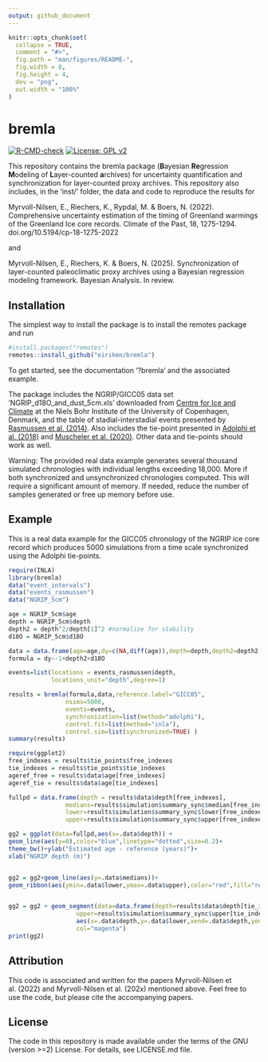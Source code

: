 ```yaml
---
output: github_document
---
```


<!-- README.md is generated from README.Rmd. Please edit that file -->

```r
knitr::opts_chunk$set(
  collapse = TRUE,
  comment = "#>",
  fig.path = "man/figures/README-",
  fig.width = 8,
  fig.height = 4,
  dev = "png",
  out.width = "100%"
)
```

# bremla

<!-- badges: start -->
[![R-CMD-check](https://github.com/eirikmn/bremla/actions/workflows/R-CMD-check.yaml/badge.svg)](https://github.com/eirikmn/bremla/actions/workflows/R-CMD-check.yaml)
[![License: GPL v2](https://img.shields.io/badge/License-GPL_v2-blue.svg)](https://www.gnu.org/licenses/old-licenses/gpl-2.0.en.html)
<!-- badges: end -->

This repository contains the bremla package (**B**ayesian **Re**gression **M**odeling of **L**ayer-counted **a**rchives) for uncertainty quantification and synchronization for layer-counted proxy archives. This repository also includes, in the 'inst/' folder, the data and code to reproduce the results for

Myrvoll-Nilsen, E., Riechers, K., Rypdal, M. & Boers, N. (2022). Comprehensive uncertainty estimation of the timing of Greenland warmings of the Greenland Ice core records. Climate of the Past, 18, 1275-1294. doi.org/10.5194/cp-18-1275-2022

and 

Myrvoll-Nilsen, E., Riechers, K. & Boers, N. (2025). Synchronization of layer-counted paleoclimatic proxy archives using a Bayesian regression modeling framework. Bayesian Analysis. In review.

## Installation

The simplest way to install the package is to install the remotes package and run
```r
#install.packages("remotes")
remotes::install_github("eirikmn/bremla")
```

To get started, see the documentation '?bremla' and the associated example.

The package includes the NGRIP/GICC05 data set 'NGRIP_d18O_and_dust_5cm.xls' downloaded from [Centre for Ice and Climate](https://www.iceandclimate.nbi.ku.dk) at the Niels Bohr Institute of the University of Copenhagen, Denmark, and the table of stadial-interstadial events presented by [Rasmussen et al. (2014)](https://www.sciencedirect.com/science/article/pii/S0277379114003485). Also includes the tie-point presented in [Adolphi et al. (2018)](https://cp.copernicus.org/articles/14/1755/2018/) and [Muscheler et al. (2020)](https://www.cambridge.org/core/journals/radiocarbon/article/testing-and-improving-the-intcal20-calibration-curve-with-independent-records/D72D9214C47FE9441B5E730D33DCCE3D). Other data and tie-points should work as well.

Warning: The provided real data example generates several thousand simulated chronologies with individual lengths exceeding 18,000. More if both synchronized and unsynchronized chronologies computed. This will require a significant amount of memory. If needed, reduce the number of samples generated or free up memory before use.

## Example
This is a real data example for the GICC05 chronology of the NGRIP ice core record which produces 5000 simulations from a time scale synchronized using the Adolphi tie-points.
```r
require(INLA)
library(bremla)
data("event_intervals")
data("events_rasmussen")
data("NGRIP_5cm")

age = NGRIP_5cm$age
depth = NGRIP_5cm$depth
depth2 = depth^2/depth[1]^2 #normalize for stability
d18O = NGRIP_5cm$d18O

data = data.frame(age=age,dy=c(NA,diff(age)),depth=depth,depth2=depth2,d18O=d18O)
formula = dy~-1+depth2+d18O

events=list(locations = events_rasmussen$depth,
            locations_unit="depth",degree=1)

results = bremla(formula,data,reference.label="GICC05",
                nsims=5000,
                events=events,
                synchronization=list(method="adolphi"),
                control.fit=list(method="inla"),
                control.sim=list(synchronized=TRUE) )
summary(results)
```

```r
require(ggplot2)
free_indexes = results$tie_points$free_indexes
tie_indexes = results$tie_points$tie_indexes
ageref_free = results$data$age[free_indexes]
ageref_tie = results$data$age[tie_indexes]

fullpd = data.frame(depth = results$data$depth[free_indexes],
                medians=results$simulation$summary_sync$median[free_indexes]-ageref_free,
                lower=results$simulation$summary_sync$lower[free_indexes]-ageref_free,
                upper=results$simulation$summary_sync$upper[free_indexes]-ageref_free)

gg2 = ggplot(data=fullpd,aes(x=.data$depth)) +
geom_line(aes(y=0),color="blue",linetype="dotted",size=0.2)+
theme_bw()+ylab("Estimated age - reference (years)")+
xlab("NGRIP depth (m)")


gg2 = gg2+geom_line(aes(y=.data$medians))+
geom_ribbon(aes(ymin=.data$lower,ymax=.data$upper),color="red",fill="red",alpha=0.3)


gg2 = gg2 + geom_segment(data=data.frame(depth=results$data$depth[tie_indexes],                                   median=results$simulation$summary_sync$median[tie_indexes]-ageref_tie,                         lower=results$simulation$summary_sync$lower[tie_indexes]-ageref_tie,
                   upper=results$simulation$summary_sync$upper[tie_indexes]-ageref_tie),
                   aes(x=.data$depth,y=.data$lower,xend=.data$depth,yend=.data$upper),
                   col="magenta")
print(gg2)
```   

## Attribution

This code is associated and written for the papers Myrvoll-Nilsen et al. (2022) and Myrvoll-Nilsen et al. (202x) mentioned above. Feel free to use the code, but please cite the accompanying papers.

## License

The code in this repository is made available under the terms of the GNU (version >=2) License. For details, see LICENSE.md file.
